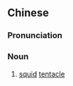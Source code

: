 {{also|鱿鱼须}}
==Chinese==
{{zh-forms|s=鱿鱼须|type=21}}

===Pronunciation===
{{zh-pron
|m=yóuyúxū
|c=jau4 jyu4 sou1
|cat=n
}}

===Noun===
{{zh-noun}}

# [[squid]] [[tentacle]] {{gloss|a popular dim sum dish}} {{zh-mw|條}}

{{zh-cat|Foods}}